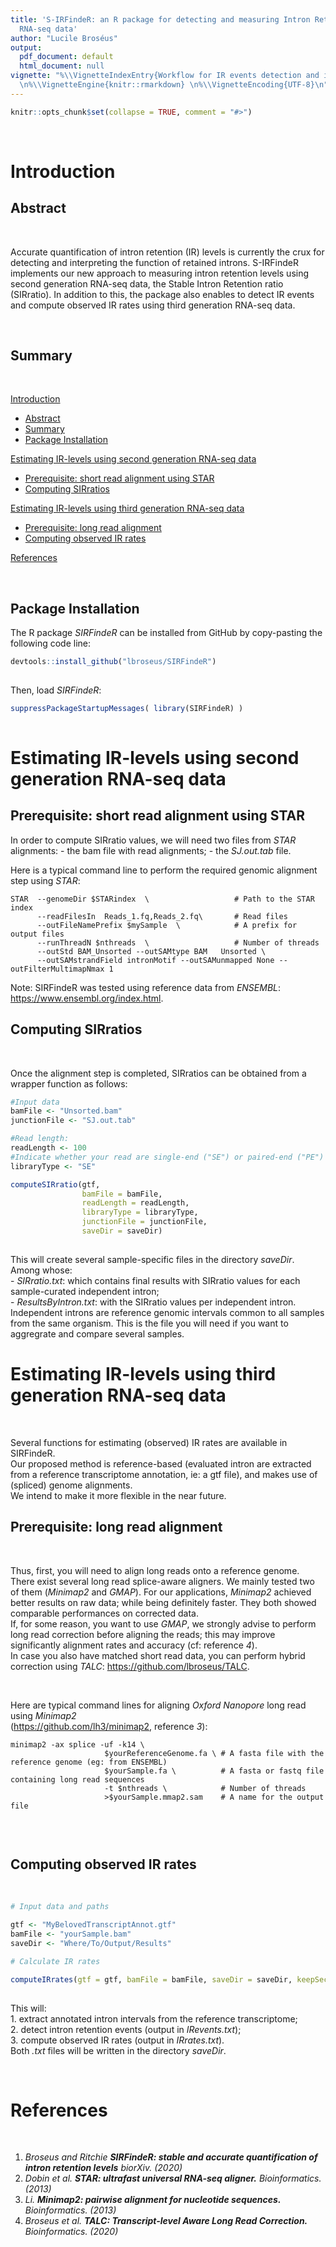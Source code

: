 ```yaml
---
title: 'S-IRFindeR: an R package for detecting and measuring Intron Retention using
  RNA-seq data'
author: "Lucile Broséus"
output:
  pdf_document: default
  html_document: null
vignette: "%\\VignetteIndexEntry{Workflow for IR events detection and interpretation}
  \n%\\VignetteEngine{knitr::rmarkdown} \n%\\VignetteEncoding{UTF-8}\n"
---
```


```r
knitr::opts_chunk$set(collapse = TRUE, comment = "#>")
```

<br />

<!-- Introduction -->
# Introduction

<!-- Abstract -->
## Abstract

<br />

Accurate quantification of intron retention (IR) levels is currently the crux for detecting and interpreting the function of retained introns. S-IRFindeR implements our new approach to measuring intron retention levels using second generation RNA-seq data, the Stable Intron Retention ratio (SIRratio).
In addition to this, the package also enables to detect IR events and compute observed IR rates using third generation RNA-seq data.

<br />

<!-- Summary -->
## Summary

<br />

[Introduction]

  - [Abstract]
  - [Summary]
  - [Package Installation]

[Estimating IR-levels using second generation RNA-seq data]

  - [Prerequisite: short read alignment using STAR]
  - [Computing SIRratios]
  
[Estimating IR-levels using third generation RNA-seq data]
 
  - [Prerequisite: long read alignment]
  - [Computing observed IR rates]

[References]

<br />

<!-- Installation -->
## Package Installation

The R package *SIRFindeR* can be installed from GitHub by copy-pasting the following code line:

```r

devtools::install_github("lbroseus/SIRFindeR")
 
```

Then, load *SIRFindeR*:

```r

suppressPackageStartupMessages( library(SIRFindeR) )
 
```

# Estimating IR-levels using second generation RNA-seq data

## Prerequisite: short read alignment using STAR

In order to compute SIRratio values, we will need two files from *STAR* alignments:
- the bam file with read alignments; 
- the *SJ.out.tab* file.

Here is a typical command line to perform the required genomic alignment step using *STAR*:

```star

STAR  --genomeDir $STARindex  \                   # Path to the STAR index
      --readFilesIn  Reads_1.fq,Reads_2.fq\       # Read files
      --outFileNamePrefix $mySample  \            # A prefix for output files
      --runThreadN $nthreads  \                   # Number of threads
      --outStd BAM_Unsorted --outSAMtype BAM   Unsorted \  
      --outSAMstrandField intronMotif --outSAMunmapped None --outFilterMultimapNmax 1

```

Note: SIRFindeR was tested using reference data from *ENSEMBL*: <https://www.ensembl.org/index.html>.

## Computing SIRratios

<br />

Once the alignment step is completed, SIRratios can be obtained from a wrapper function as follows:

```r

#Input data
bamFile <- "Unsorted.bam"
junctionFile <- "SJ.out.tab"

#Read length:
readLength <- 100
#Indicate whether your read are single-end ("SE") or paired-end ("PE") 
libraryType <- "SE"  

computeSIRratio(gtf,
                bamFile = bamFile,
                readLength = readLength,
                libraryType = libraryType,
                junctionFile = junctionFile,
                saveDir = saveDir)
 
```

This will create several sample-specific files in the directory *saveDir*.  
Among whose:  
- *SIRratio.txt*: which contains final results with SIRratio values for each sample-curated independent intron;  
- *ResultsByIntron.txt*: with the SIRratio values per independent intron. Independent introns are reference genomic intervals common to all samples from the same organism. This is the file you will need if you want to aggregrate and compare several samples.  

# Estimating IR-levels using third generation RNA-seq data

<br />

Several functions for estimating (observed) IR rates are available in SIRFindeR.  
Our proposed method is reference-based (evaluated intron are extracted from a reference transcriptome annotation, ie: a gtf file), and makes use of (spliced) genome alignments.  
We intend to make it more flexible in the near future.


## Prerequisite: long read alignment 

<br />

Thus, first, you will need to align long reads onto a reference genome.
There exist several long read splice-aware aligners. We mainly tested two of them (*Minimap2* and *GMAP*). 
For our applications, *Minimap2* achieved better results on raw data; while being definitely faster. They both showed comparable performances on corrected data.  
If, for some reason, you want to use *GMAP*, we strongly advise to perform long read correction before aligning the reads; this may improve significantly alignment rates and accuracy (cf: reference _4_).  
In case you also have matched short read data, you can perform hybrid correction using *TALC*: <https://github.com/lbroseus/TALC>.

<br />

Here are typical command lines for aligning *Oxford Nanopore* long read using *Minimap2*   
(<https://github.com/lh3/minimap2>, reference _3_):

```mmap2

minimap2 -ax splice -uf -k14 \
                     $yourReferenceGenome.fa \ # A fasta file with the reference genome (eg: from ENSEMBL)
                     $yourSample.fa \          # A fasta or fastq file containing long read sequences
                     -t $nthreads \            # Number of threads 
                     >$yourSample.mmap2.sam    # A name for the output file
  
```

<br />

## Computing observed IR rates

<br />

```r

# Input data and paths

gtf <- "MyBelovedTranscriptAnnot.gtf"
bamFile <- "yourSample.bam"
saveDir <- "Where/To/Output/Results"

# Calculate IR rates

computeIRrates(gtf = gtf, bamFile = bamFile, saveDir = saveDir, keepSecondaryAlignments = FALSE)
  
```

This will:  
1. extract annotated intron intervals from the reference transcriptome;  
2. detect intron retention events (output in *IRevents.txt*);  
3. compute observed IR rates (output in *IRrates.txt*).    
Both *.txt* files will be written in the directory *saveDir*.

<br />

<!-- References -->
# References

<br />

1. _Broseus and Ritchie **SIRFindeR: stable and accurate quantification of intron retention levels** biorXiv. (2020)_
2. _Dobin et al. **STAR: ultrafast universal RNA-seq aligner.** Bioinformatics. (2013)_
3. _Li. **Minimap2: pairwise alignment for nucleotide sequences.** Bioinformatics. (2013)_
4. _Broseus et al. **TALC: Transcript-level Aware Long Read Correction.** Bioinformatics. (2020)_

<br />

